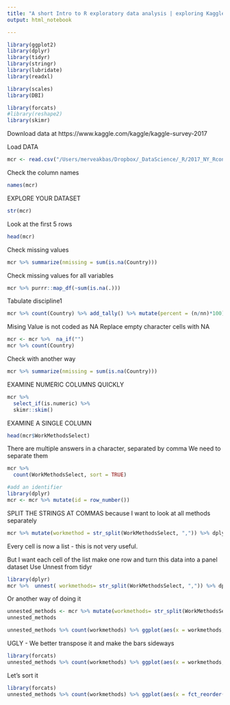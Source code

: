 ```yaml
---
title: "A short Intro to R exploratory data analysis | exploring Kaggle State of Machine Learning Survey 2017 "
output: html_notebook

---
```


```r
library(ggplot2)
library(dplyr)
library(tidyr)
library(stringr)
library(lubridate)
library(readxl)

library(scales)
library(DBI)

library(forcats)
#library(reshape2)
library(skimr)

```

Download data at 
https://www.kaggle.com/kaggle/kaggle-survey-2017


Load DATA
```r
mcr <- read.csv("/Users/merveakbas/Dropbox/_DataScience/_R/2017_NY_Rconf/multipleChoiceResponses.csv", stringsAsFactors = FALSE)
```

Check the column names
```r
names(mcr)
```



EXPLORE YOUR DATASET
```r
str(mcr)
```
Look at the first 5 rows
```r
head(mcr)
```

Check missing values
```r
mcr %>% summarize(nmissing = sum(is.na(Country)))
```

Check missing values for all variables
```r
mcr %>% purrr::map_df(~sum(is.na(.)))
```

Tabulate discipline1

```r
mcr %>% count(Country) %>% add_tally() %>% mutate(percent = (n/nn)*100)
```
Mising Value is not coded as NA
Replace empty character cells with NA

```r
mcr <- mcr %>%  na_if("") 
mcr %>% count(Country)
```

Check with another way
```r
mcr %>% summarize(nmissing = sum(is.na(Country)))
```

EXAMINE NUMERIC COLUMNS QUICKLY
```r
mcr %>% 
  select_if(is.numeric) %>% 
  skimr::skim()
```

EXAMINE A SINGLE COLUMN

```r
head(mcr$WorkMethodsSelect)
```

There are multiple answers in a character, separated by comma
We need to separate them 

```r
mcr %>% 
  count(WorkMethodsSelect, sort = TRUE)
```

```r
#add an identifier
library(dplyr)
mcr <- mcr %>% mutate(id = row_number())
```



SPLIT THE STRINGS AT COMMAS because I want to look at all methods separately

```r
mcr %>% mutate(workmethod = str_split(WorkMethodsSelect, ",")) %>% dplyr::select(id, workmethod)
```

Every cell is now a list - this is not very useful. 

But I want each cell of the list make one row and turn this data into a panel dataset
Use Unnest from tidyr

```r
library(dplyr)
mcr %>%  unnest( workmethods= str_split(WorkMethodsSelect, ",")) %>% dplyr::select(id, workmethods)
```

Or another way of doing it
```r

unnested_methods <- mcr %>% mutate(workmethods= str_split(WorkMethodsSelect, ",")) %>% dplyr::select(id, workmethods) %>% unnest()
unnested_methods
```

```r
unnested_methods %>% count(workmethods) %>% ggplot(aes(x = workmethods, y = n)) + geom_col()
```

UGLY - We better transpose it and make the bars sideways
```r
library(forcats)
unnested_methods %>% count(workmethods) %>% ggplot(aes(x = workmethods, y = n)) + geom_col() + coord_flip()
```

Let's sort it 

```r
library(forcats)
unnested_methods %>% count(workmethods) %>% ggplot(aes(x = fct_reorder(workmethods, n), y = n)) + geom_col() + coord_flip()

```





